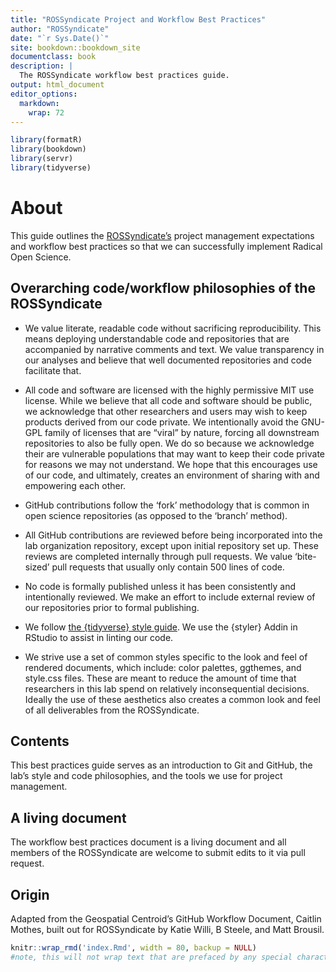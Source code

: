```yaml
---
title: "ROSSyndicate Project and Workflow Best Practices"
author: "ROSSyndicate"
date: "`r Sys.Date()`"
site: bookdown::bookdown_site
documentclass: book
description: |
  The ROSSyndicate workflow best practices guide.
output: html_document
editor_options:
  markdown:
    wrap: 72
---
```


```r
library(formatR)
library(bookdown)
library(servr)
library(tidyverse)
```

# About

This guide outlines the [ROSSyndicate's](https://rossyndicate.com/)
project management expectations and workflow best practices so that we
can successfully implement Radical Open Science.

## Overarching code/workflow philosophies of the ROSSyndicate

-   We value literate, readable code without sacrificing
    reproducibility. This means deploying understandable code and
    repositories that are accompanied by narrative comments and text. We
    value transparency in our analyses and believe that well documented
    repositories and code facilitate that.

-   All code and software are licensed with the highly permissive MIT
    use license. While we believe that all code and software should be
    public, we acknowledge that other researchers and users may wish to
    keep products derived from our code private. We intentionally avoid
    the GNU-GPL family of licenses that are "viral" by nature, forcing
    all downstream repositories to also be fully open. We do so because
    we acknowledge their are vulnerable populations that may want to
    keep their code private for reasons we may not understand. We hope
    that this encourages use of our code, and ultimately, creates an
    environment of sharing with and empowering each other.

-   GitHub contributions follow the 'fork' methodology that is common in
    open science repositories (as opposed to the 'branch' method).

-   All GitHub contributions are reviewed before being incorporated into
    the lab organization repository, except upon initial repository set
    up. These reviews are completed internally through pull requests. We
    value 'bite-sized' pull requests that usually only contain 500 lines
    of code.

-   No code is formally published unless it has been consistently and
    intentionally reviewed. We make an effort to include external review
    of our repositories prior to formal publishing.

-   We follow [the {tidyverse} style
    guide](https://style.tidyverse.org/). We use the {styler} Addin in
    RStudio to assist in linting our code.

-   We strive use a set of common styles specific to the look and feel
    of rendered documents, which include: color palettes, ggthemes, and
    style.css files. These are meant to reduce the amount of time that
    researchers in this lab spend on relatively inconsequential
    decisions. Ideally the use of these aesthetics also creates a common
    look and feel of all deliverables from the ROSSyndicate.

## Contents

This best practices guide serves as an introduction to Git and GitHub,
the lab's style and code philosophies, and the tools we use for project
management.

## A living document

The workflow best practices document is a living document and all
members of the ROSSyndicate are welcome to submit edits to it via pull
request.

## Origin

Adapted from the Geospatial Centroid's GitHub Workflow Document, Caitlin
Mothes, built out for ROSSyndicate by Katie Willi, B Steele, and Matt
Brousil.

```r
knitr::wrap_rmd('index.Rmd', width = 80, backup = NULL)
#note, this will not wrap text that are prefaced by any special characters (like bullets!)
```
